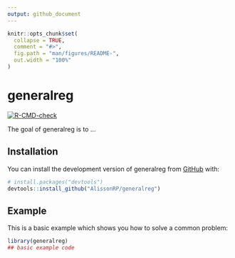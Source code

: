 ```yaml
---
output: github_document
---
```


<!-- README.md is generated from README.Rmd. Please edit that file -->

```r
knitr::opts_chunk$set(
  collapse = TRUE,
  comment = "#>",
  fig.path = "man/figures/README-",
  out.width = "100%"
)
```

# generalreg

<!-- badges: start -->
[![R-CMD-check](https://github.com/AlissonRP/generalreg/actions/workflows/R-CMD-check.yaml/badge.svg)](https://github.com/AlissonRP/generalreg/actions/workflows/R-CMD-check.yaml)
<!-- badges: end -->

The goal of generalreg is to ...

## Installation

You can install the development version of generalreg from [GitHub](https://github.com/) with:

``` r
# install.packages("devtools")
devtools::install_github("AlissonRP/generalreg")
```

## Example

This is a basic example which shows you how to solve a common problem:

```r
library(generalreg)
## basic example code
```


